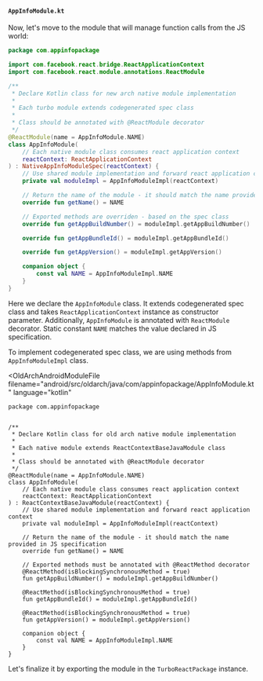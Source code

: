 
#### `AppInfoModule.kt`

Now, let's move to the module that will manage function calls from the JS world:

```kotlin title="android/src/newarch/java/com/appinfopackage/AppInfoModule.kt"
package com.appinfopackage

import com.facebook.react.bridge.ReactApplicationContext
import com.facebook.react.module.annotations.ReactModule

/**
 * Declare Kotlin class for new arch native module implementation
 *
 * Each turbo module extends codegenerated spec class
 *
 * Class should be annotated with @ReactModule decorator
 */
@ReactModule(name = AppInfoModule.NAME)
class AppInfoModule(
    // Each native module class consumes react application context
    reactContext: ReactApplicationContext
) : NativeAppInfoModuleSpec(reactContext) {
    // Use shared module implementation and forward react application context
    private val moduleImpl = AppInfoModuleImpl(reactContext)

    // Return the name of the module - it should match the name provided in JS specification
    override fun getName() = NAME

    // Exported methods are overriden - based on the spec class
    override fun getAppBuildNumber() = moduleImpl.getAppBuildNumber()

    override fun getAppBundleId() = moduleImpl.getAppBundleId()

    override fun getAppVersion() = moduleImpl.getAppVersion()

    companion object {
        const val NAME = AppInfoModuleImpl.NAME
    }
}
```

Here we declare the `AppInfoModule` class.
It extends codegenerated spec class and takes `ReactApplicationContext` instance as constructor parameter.
Additionally, `AppInfoModule` is annotated with `ReactModule` decorator.
Static constant `NAME` matches the value declared in JS specification.

To implement codegenerated spec class, we are using methods from `AppInfoModuleImpl` class.

<OldArchAndroidModuleFile
  filename="android/src/oldarch/java/com/appinfopackage/AppInfoModule.kt"
  language="kotlin"
>

    package com.appinfopackage


    /**
     * Declare Kotlin class for old arch native module implementation
     *
     * Each native module extends ReactContextBaseJavaModule class
     *
     * Class should be annotated with @ReactModule decorator
     */
    @ReactModule(name = AppInfoModule.NAME)
    class AppInfoModule(
        // Each native module class consumes react application context
        reactContext: ReactApplicationContext
    ) : ReactContextBaseJavaModule(reactContext) {
        // Use shared module implementation and forward react application context
        private val moduleImpl = AppInfoModuleImpl(reactContext)

        // Return the name of the module - it should match the name provided in JS specification
        override fun getName() = NAME

        // Exported methods must be annotated with @ReactMethod decorator
        @ReactMethod(isBlockingSynchronousMethod = true)
        fun getAppBuildNumber() = moduleImpl.getAppBuildNumber()

        @ReactMethod(isBlockingSynchronousMethod = true)
        fun getAppBundleId() = moduleImpl.getAppBundleId()

        @ReactMethod(isBlockingSynchronousMethod = true)
        fun getAppVersion() = moduleImpl.getAppVersion()

        companion object {
            const val NAME = AppInfoModuleImpl.NAME
        }
    }
</OldArchAndroidModuleFile>

Let's finalize it by exporting the module in the `TurboReactPackage` instance.
